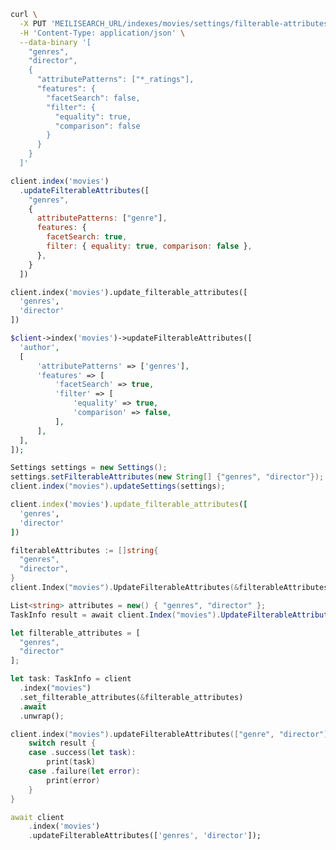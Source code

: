 <CodeGroup>

```bash cURL
curl \
  -X PUT 'MEILISEARCH_URL/indexes/movies/settings/filterable-attributes' \
  -H 'Content-Type: application/json' \
  --data-binary '[
    "genres",
    "director",
    {
      "attributePatterns": ["*_ratings"],
      "features": {
        "facetSearch": false,
        "filter": {
          "equality": true,
          "comparison": false
        }
      }
    }
  ]'
```

```javascript JS
client.index('movies')
  .updateFilterableAttributes([
    "genres",
    {
      attributePatterns: ["genre"],
      features: {
        facetSearch: true,
        filter: { equality: true, comparison: false },
      },
    }
  ])
```

```python Python
client.index('movies').update_filterable_attributes([
  'genres',
  'director'
])
```

```php PHP
$client->index('movies')->updateFilterableAttributes([
  'author',
  [
      'attributePatterns' => ['genres'],
      'features' => [
          'facetSearch' => true,
          'filter' => [
              'equality' => true,
              'comparison' => false,
          ],
      ],
  ],
]);
```

```java Java
Settings settings = new Settings();
settings.setFilterableAttributes(new String[] {"genres", "director"});
client.index("movies").updateSettings(settings);
```

```ruby Ruby
client.index('movies').update_filterable_attributes([
  'genres',
  'director'
])
```

```go Go
filterableAttributes := []string{
  "genres",
  "director",
}
client.Index("movies").UpdateFilterableAttributes(&filterableAttributes)
```

```csharp C#
List<string> attributes = new() { "genres", "director" };
TaskInfo result = await client.Index("movies").UpdateFilterableAttributesAsync(attributes);
```

```rust Rust
let filterable_attributes = [
  "genres",
  "director"
];

let task: TaskInfo = client
  .index("movies")
  .set_filterable_attributes(&filterable_attributes)
  .await
  .unwrap();
```

```swift Swift
client.index("movies").updateFilterableAttributes(["genre", "director"]) { (result) in
    switch result {
    case .success(let task):
        print(task)
    case .failure(let error):
        print(error)
    }
}
```

```dart Dart
await client
    .index('movies')
    .updateFilterableAttributes(['genres', 'director']);
```
</CodeGroup>